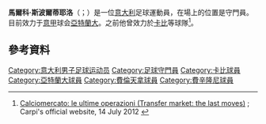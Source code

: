 {{expand|time=2015-05-18T10:00:34+00:00}}
{{noteTA
|G1=Football
|G2=uefa
|G3=意甲
|1=zh-hans:斯波尔蒂耶洛;zh-hk:史樸迪路;zh-tw:斯波爾蒂耶洛;
}}
{{Infobox football biography
| name                = 馬爾科·斯波爾蒂耶洛<br>Marco Sportiello
| image               = Marco Sportiello (cropped).JPG
| image_size          = 
| caption             = 
| fullname            = Marco Sportiello
| birth_date          = {{birth date and age|1992|5|10|df=y}}
| birth_place         = [[意大利|意大利]][[代西奧|代西奧]]
| height              = {{height|m=1.93}}
| position            = [[守門員|守門員]]
| currentclub         = [[亞特蘭大足球俱樂部|亞特蘭大]]
| clubnumber          = 57
| youthyears1         = 1998–1999
| youthclubs1         = Zibido San Giacomo
| youthyears2         = 1999–2010
| youthclubs2         = [[亞特蘭大足球俱樂部|亞特蘭大]]
| years1              = 2010–2011
| clubs1              = Seregno
| caps1               = 28
| goals1              = 0
| years2              = 2011–2012
| clubs2              = Poggibonsi
| caps2               = 34
| goals2              = 0
| years3              = 2012–2013
| clubs3              = [[卡比1909足球會|卡比]] 
| caps3               = 30
| goals3              = 0
| years4              = 2013–
| clubs4              = [[亞特蘭大足球俱樂部|亞特蘭大]]
| caps4               = 84
| goals4              = 0
| years5              = 2017–2018
| clubs5              = → [[佛罗伦萨足球俱乐部|佛罗伦萨]] (租借)
| caps5               = 39
| goals5              = 0
| years6              = 2018–2019
| clubs6              = → [[弗羅西諾內足球俱樂部|弗羅西諾內]] (租借)
| caps6               = 35
| goals6              = 0
| nationalyears1      = 2015
| nationalteam1       = [[意大利21歲以下國家足球隊|意大利U21]]
| nationalcaps1       = 0
| nationalgoals1      = 0
| medaltemplates      = 
| club-update         = 6 July 2018
| nationalteam-update = 
}}

'''馬爾科·斯波爾蒂耶洛'''（{{lang-it|Marco Sportiello}}；{{bd|1992年|5月10日}}）是一位[[意大利|意大利]]足球運動員，在場上的位置是守門員。目前效力于[[意大利足球甲级联赛|意甲]]球会[[亞特蘭大足球俱樂部|亞特蘭大]]。之前他曾效力於[[卡比1909足球會|卡比]]等球隊<ref>[http://www.carpifc1909.it/wp/?p=21512 Calciomercato: le ultime operazioni (Transfer market: the last moves)] {{webarchive|url=https://web.archive.org/web/20140415141015/http://www.carpifc1909.it/wp/?p=21512 |date=2014-04-15 }}; Carpi's official website, 14 July 2012 {{it icon}}</ref>。

==參考資料==
{{reflist}}

{{Atalanta B.C. squad}}
{{DEFAULTSORT: Sportiello, Marco}}
[[Category:意大利男子足球运动员|Category:意大利男子足球运动员]]
[[Category:足球守門員|Category:足球守門員]]
[[Category:卡比球員|Category:卡比球員]]
[[Category:亞特蘭大球員|Category:亞特蘭大球員]]
[[Category:費倫天拿球員|Category:費倫天拿球員]]
[[Category:費辛隆尼球員|Category:費辛隆尼球員]]
